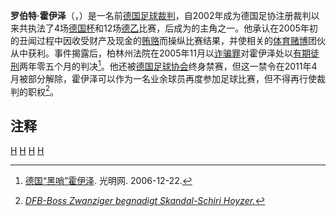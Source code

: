 {{Infobox football official
| name                = 罗伯特·霍伊泽
| fullname            = {{lang|de|Robert Hoyzer}}
| image               =
| caption             =
| birth_date          = {{Birth date and age|1979|8|28|df=y}}
| birth_place         = {{BRD}}[[西柏林|西柏林]]
| death_date          = <!-- Use {{Death date and age|YYYY|MM|DD|YYYY|MM|DD|df=y}} if dead (death date followed by birth date) -->
| death_place         =
| otheroccupation     = 
| years1              = 2002–2005
| league1             = [[德国足协|德国足协]]
| role1               = 裁判
| years2              = 2003–2004
| league2             = [[德乙联赛|德乙联赛]]
| role2               = 裁判
}}

'''罗伯特·霍伊泽'''（{{lang-de|'''Robert Hoyzer'''}}，{{bd|1979年|8月28日|catIdx=Hoyzer, Robert}}）是一名前[[德国|德国]][[足球裁判|足球裁判]]，自2002年成为德国足协注册裁判以来共执法了4场[[德国杯|德国杯]]和12场[[德乙|德乙]]比赛，后成为{{link-de|2005年德国赌球丑闻|Fußball-Wettskandal 2005}}的主角之一。他承认在2005年初的丑闻过程中因收受财产及现金的[[贿赂|贿赂]]而操纵比赛结果，并使相关的[[体育赌博|体育赌博]]团伙从中获利。事件揭露后，柏林州法院在2005年11月以[[诈骗罪|诈骗罪]]对霍伊泽处以[[有期徒刑|有期徒刑]]两年零五个月的判决<ref>{{zh}}[http://www.gmw.cn/01gmrb/2006-12/22/content_525994.htm 德国“黑哨”霍伊泽]. 光明网. 2006-12-22.</ref>。他还被[[德国足球协会|德国足球协会]]终身禁赛，但这一禁令在2011年4月被部分解除，霍伊泽可以作为一名业余球员再度参加足球比赛，但不得再行使裁判的职权<ref name="bild.de">{{de}}[http://www.bild.de/newsticker-meldungen/sport/13-zwanziger-hoyzer-17407270.bild.html ''DFB-Boss Zwanziger begnadigt Skandal-Schiri Hoyzer.'']</ref>。

==注释==
{{reflist}}

[[Category:柏林人|H]]
[[Category:德國足球裁判|H]]
[[Category:體育醜聞|H]]
[[Category:德國罪犯|H]]